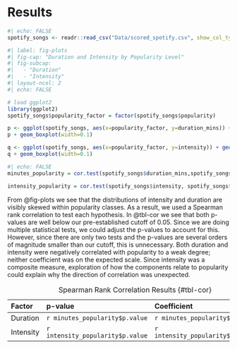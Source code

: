 # Results {.unnumbered}

```r
#| echo: FALSE
spotify_songs <- readr::read_csv("Data/scored_spotify.csv", show_col_types = FALSE)
```

```r
#| label: fig-plots
#| fig-cap: "Duration and Intensity by Popularity Level" 
#| fig-subcap:
#|   - "Duration"
#|   - "Intensity" 
#| layout-ncol: 2
#| echo: FALSE

# load ggplot2
library(ggplot2)
spotify_songs$popularity_factor = factor(spotify_songs$popularity)

p <- ggplot(spotify_songs, aes(x=popularity_factor, y=duration_mins)) + geom_violin(trim=FALSE) + labs(title="Plot of duration by popularity level",x="Popularity level", y = "Duration in minutes")
p + geom_boxplot(width=0.1)

q <- ggplot(spotify_songs, aes(x=popularity_factor, y=intensity)) + geom_violin(trim=FALSE) + labs(title="Plot of intensity by popularity level",x="Popularity level", y = "Intensity")
q + geom_boxplot(width=0.1)
```

```r
#| echo: FALSE
minutes_popularity = cor.test(spotify_songs$duration_mins,spotify_songs$popularity,method="spearman",exact=FALSE)

intensity_popularity = cor.test(spotify_songs$intensity, spotify_songs$popularity, method="spearman", exact=FALSE)
```

From @fig-plots we see that the distributions of intensity and duration are visibly skewed within popularity classes. As a result, we used a Spearman rank correlation to test each hypothesis. In @tbl-cor we see that both p-values are well below our pre-established cutoff of 0.05. Since we are doing multiple statistical tests, we could adjust the p-values to account for this. However, since there are only two tests and the p-values are several orders of magnitude smaller than our cutoff, this is unnecessary. Both duration and intensity were negatively correlated with popularity to a weak degree; neither coefficient was on the expected scale. Since intensity was a composite measure, exploration of how the components relate to popularity could explain why the direction of correlation was unexpected.

| Factor    | p-value                          | Coefficient                       |
|:---------------|:---------------------------|:----------------------------|
| Duration  | `r minutes_popularity$p.value`   | `r minutes_popularity$estimate`   |
| Intensity | `r intensity_popularity$p.value` | `r intensity_popularity$estimate` |

: Spearman Rank Correlation Results {#tbl-cor}
